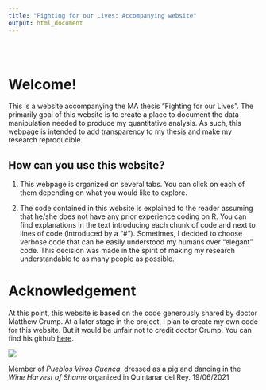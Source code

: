 ```yaml
---
title: "Fighting for our Lives: Accompanying website"
output: html_document
---
```


<style type="text/css">
.title {
  display: none;
}

#getting-started img {
  margin-right: 10px;
}

</style>

<div class="row" style="padding-top: 30px;">
<div class="col-sm-6">

# **Welcome!**

This is a website accompanying the MA thesis "Fighting for our Lives". The primarily goal of this website is 
to create a place to document the data manipulation needed to produce my quantitative analysis. As such, this
webpage is intended to add transparency to my thesis and make my research reproducible.

## How can you use this website?

1. This webpage is organized on several tabs. You can click on each of them depending on what you would like
to explore.

2. The code contained in this website is explained to the reader assuming that he/she does not have any prior
experience coding on R. You can find explanations in the text introducing each chunk of code and next to
lines of code (introduced by a "#"). Sometimes, I decided to choose verbose code that can be easily 
understood my humans over "elegant" code. This decision was made in the spirit of making my research
understandable to as many people as possible.

# Acknowledgement

At this point, this website is based on the code generously shared by doctor Matthew Crump. At a later 
stage in the project, I plan to create my own code for this website. But it would be unfair not to credit
doctor Crump. You can find his github [here](https://github.com/CrumpLab).




![](images/dancing_pig_1.jpg)

Member of *Pueblos Vivos Cuenca*, dressed as a pig and dancing in the *Wine Harvest of Shame* organized
in Quintanar del Rey. 19/06/2021
